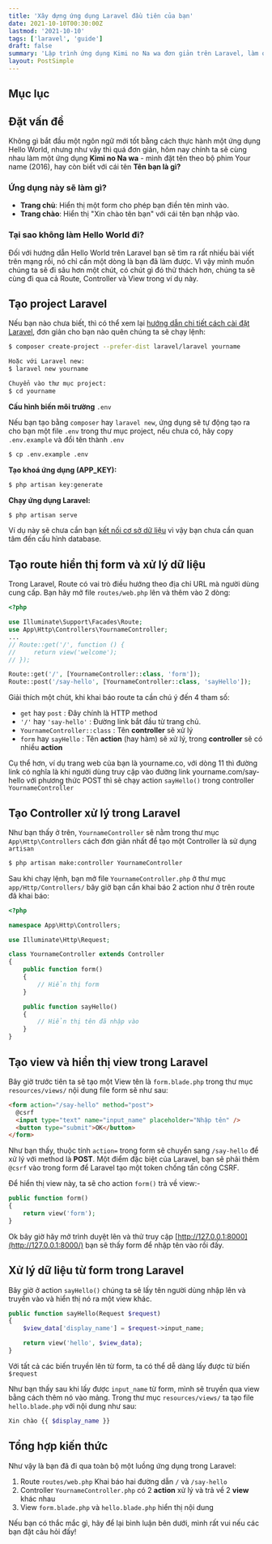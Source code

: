 ```yaml
---
title: 'Xây dựng ứng dụng Laravel đầu tiên của bạn'
date: 2021-10-10T00:30:00Z
lastmod: '2021-10-10'
tags: ['laravel', 'guide']
draft: false
summary: 'Lập trình ứng dụng Kimi no Na wa đơn giản trên Laravel, làm quen với Route - Controller và View để có cái nhìn tổng quát về luồng xử lý của ứng dụng.'
layout: PostSimple
---
```


## Mục lục

<TOCInline toc={props.toc} exclude="Mục lục" toHeading={2} />

## Đặt vấn đề

Không gì bắt đầu một ngôn ngữ mới tốt bằng cách thực hành một ứng dụng Hello World, nhưng như vậy thì quá đơn giản, hôm nay chính ta sẽ cùng nhau làm một ứng dụng **Kimi no Na wa** - mình đặt tên theo bộ phim Your name (2016), hay còn biết với cái tên **Tên bạn là gì?**

### Ứng dụng này sẽ làm gì?

- **Trang chủ**: Hiển thị một form cho phép bạn điền tên mình vào.
- **Trang chào**: Hiển thị "Xin chào tên bạn" với cái tên bạn nhập vào.

### Tại sao không làm Hello World đi?

Đối với hướng dẫn Hello World trên Laravel bạn sẽ tìm ra rất nhiều bài viết trên mạng rồi, nó chỉ cần một dòng là bạn đã làm được. Vì vậy mình muốn chúng ta sẽ đi sâu hơn một chút, có chút gì đó thử thách hơn, chúng ta sẽ cùng đi qua cả Route, Controller và View trong ví dụ này.

## Tạo project Laravel

Nếu bạn nào chưa biết, thì có thể xem lại [hướng dẫn chi tiết cách cài đặt Laravel](/blog/guide-install-laravel-8), đơn giản cho bạn nào quên chúng ta sẽ chạy lệnh:

```bash
$ composer create-project --prefer-dist laravel/laravel yourname

Hoặc với Laravel new:
$ laravel new yourname

Chuyển vào thư mục project:
$ cd yourname
```

**Cấu hình biến môi trường** `.env`

Nếu bạn tạo bằng `composer` hay `laravel new`, ứng dụng sẽ tự động tạo ra cho bạn một file `.env` trong thư mục project, nếu chưa có, hãy copy `.env.example` và đổi tên thành `.env`

```bash
$ cp .env.example .env
```

**Tạo khoá ứng dụng (APP_KEY):**

```bash
$ php artisan key:generate
```

**Chạy ứng dụng Laravel:**

```bash
$ php artisan serve
```

Ví dụ này sẽ chưa cần bạn [kết nối cơ sở dữ liệu](/blog/connect-laravel-with-mysql) vì vậy bạn chưa cần quan tâm đến cấu hình database.

## Tạo route hiển thị form và xử lý dữ liệu

Trong Laravel, Route có vai trò điều hướng theo địa chỉ URL mà người dùng cung cấp. Bạn hãy mở file `routes/web.php` lên và thêm vào 2 dòng:

```php {10-11} showLineNumbers
<?php

use Illuminate\Support\Facades\Route;
use App\Http\Controllers\YournameController;
...
// Route::get('/', function () {
//     return view('welcome');
// });

Route::get('/', [YournameController::class, 'form']);
Route::post('/say-hello', [YournameController::class, 'sayHello']);
```

Giải thích một chút, khi khai báo route ta cần chú ý đến 4 tham số:

- `get` hay `post` : Đây chính là HTTP method
- `'/'` hay `'say-hello'` : Đường link bắt đầu từ trang chủ.
- `YournameController::class` : Tên **controller** sẽ xử lý
- `form` hay `sayHello` : Tên **action** (hay hàm) sẽ xử lý, trong **controller** sẽ có nhiều **action**

Cụ thể hơn, ví dụ trang web của bạn là yourname.co, với dòng 11 thì đường link có nghĩa là khi người dùng truy cập vào đường link yourname.com/say-hello với phương thức POST thì sẽ chạy action `sayHello()` trong controller `YournameController`

## Tạo Controller xử lý trong Laravel

Như bạn thấy ở trên, `YournameController` sẽ nằm trong thư mục `App\Http\Controllers` cách đơn giản nhất để tạo một Controller là sử dụng `artisan`

```bash
$ php artisan make:controller YournameController
```

Sau khi chạy lệnh, bạn mở file `YournameController.php` ở thư mục `app/Http/Controllers/` bây giờ bạn cần khai báo 2 action như ở trên route đã khai báo:

```php {9-12,14-17} showLineNumbers
<?php

namespace App\Http\Controllers;

use Illuminate\Http\Request;

class YournameController extends Controller
{
    public function form()
    {
        // Hiển thị form
    }

    public function sayHello()
    {
        // Hiển thị tên đã nhập vào
    }
}

```

## Tạo view và hiển thị view trong Laravel

Bây giờ trước tiên ta sẽ tạo một View tên là `form.blade.php` trong thư mục `resources/views/` nội dung file form sẽ như sau:

```html showLineNumbers
<form action="/say-hello" method="post">
  @csrf
  <input type="text" name="input_name" placeholder="Nhập tên" />
  <button type="submit">OK</button>
</form>
```

Như bạn thấy, thuộc tính `action=` trong form sẽ chuyển sang `/say-hello` để xử lý với method là **POST**. Một điểm đặc biệt của Laravel, bạn sẽ phải thêm `@csrf` vào trong form để Laravel tạo một token chống tấn công CSRF.

Để hiển thị view này, ta sẽ cho action `form()` trả về view:-

```php {3} showLineNumbers
public function form()
{
    return view('form');
}
```

Ok bây giờ hãy mở trình duyệt lên và thử truy cập [http://127.0.0.1:8000](http://127.0.0.1:8000/) bạn sẽ thấy form để nhập tên vào rồi đấy.

## Xử lý dữ liệu từ form trong Laravel

Bây giờ ở action `sayHello()` chúng ta sẽ lấy tên người dùng nhập lên và truyền vào và hiển thị nó ra một view khác.

```php {3-5} showLineNumbers
public function sayHello(Request $request)
{
    $view_data['display_name'] = $request->input_name;

    return view('hello', $view_data);
}
```

Với tất cả các biến truyền lên từ form, ta có thể dễ dàng lấy được từ biến `$request`

Như bạn thấy sau khi lấy được `input_name` từ form, mình sẽ truyền qua view bằng cách thêm nó vào mảng. Trong thư mục `resources/views/` ta tạo file `hello.blade.php` với nội dung như sau:

```php showLineNumbers
Xin chào {{ $display_name }}
```

## Tổng hợp kiến thức

Như vậy là bạn đã đi qua toàn bộ một luồng ứng dụng trong Laravel:

1. Route `routes/web.php` Khai báo hai đường dẫn `/` và `/say-hello`
2. Controller `YournameController.php` có 2 **action** xử lý và trả về 2 **view** khác nhau
3. View `form.blade.php` và `hello.blade.php` hiển thị nội dung

Nếu bạn có thắc mắc gì, hãy để lại bình luận bên dưới, mình rất vui nếu các bạn đặt câu hỏi đấy!

<BlogNewsletterForm title="Nếu bạn thích những bài thế này?" />
